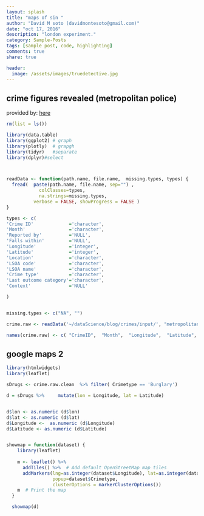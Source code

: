 ```yaml
---
layout: splash
title: "maps of sin "
author: "David M soto (davidmontesoto@gmail.com)"
date: "oct 17, 2016"
description: "london experiment."
category: Sample-Posts
tags: [sample post, code, highlighting]
comments: true
share: true

header:
  image: /assets/images/truedetective.jpg
---
```



## crime figures revealed (metropolitan police)

provided by:  [here](https://data.police.uk/data/)


```r
rm(list = ls())

library(data.table)
library(ggplot2) # graph
library(plotly)  # grapgh
library(tidyr)   #separate
library(dplyr)#select



readData <- function(path.name, file.name,  missing.types, types) {
  fread(  paste(path.name, file.name, sep="") , 
            colClasses=types,
            na.strings=missing.types, 
          verbose = FALSE, showProgress = FALSE )
}

types <- c(
'Crime ID'             ='character',
'Month'                ='character', 
'Reported by'          ='NULL',
'Falls within'         ='NULL',
'Longitude'            ='integer',   
'Latitude'             ='integer',    
'Location'             ='character',   
'LSOA code'            ='character',
'LSOA name'            ='character',
'Crime type'           ='character',
'Last outcome category'='character',
'Context'              ='NULL'

)


missing.types <- c("NA", "")

crime.raw <- readData('~/dataScience/blog/crimes/input/', "metropolitan_2016.csv",   missing.types,types  )

names(crime.raw) <- c( "CrimeID",  "Month",  "Longitude",  "Latitude", "Location",    "LSOAcode",   "LSOAname",  "Crimetype", "Lastoutcomecategory")
```
    





## google maps 2 

```r
library(htmlwidgets)
library(leaflet)

sDrugs <- crime.raw.clean  %>% filter( Crimetype == 'Burglary')

d = sDrugs %>%     mutate(lon = Longitude, lat = Latitude)


d$lon <- as.numeric (d$lon)
d$lat <- as.numeric (d$lat)
d$Longitude <-  as.numeric (d$Longitude)
d$Latitude <- as.numeric (d$Latitude)


showmap = function(dataset) {
    library(leaflet)
    
    m <- leaflet() %>%
      addTiles() %>%  # Add default OpenStreetMap map tiles
      addMarkers(lng=as.integer(dataset$Longitude), lat=as.integer(dataset$Latitude),
                 popup=dataset$Crimetype,
                 clusterOptions = markerClusterOptions())
    m  # Print the map
  }

  showmap(d)
  
```
